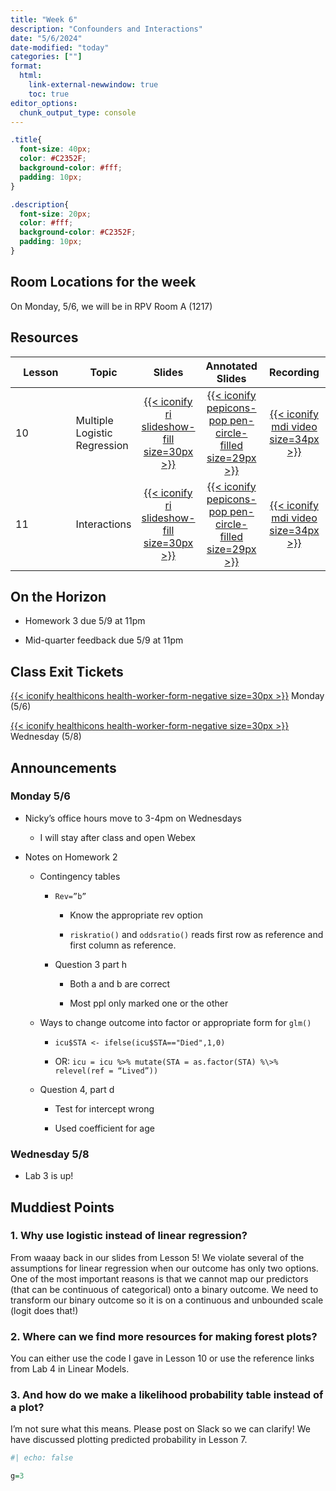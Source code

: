 ```yaml
---
title: "Week 6"
description: "Confounders and Interactions"
date: "5/6/2024"
date-modified: "today"
categories: [""]
format: 
  html:
    link-external-newwindow: true
    toc: true
editor_options: 
  chunk_output_type: console
---
```


```css
.title{
  font-size: 40px;
  color: #C2352F;
  background-color: #fff;
  padding: 10px;
}

.description{
  font-size: 20px;
  color: #fff;
  background-color: #C2352F;
  padding: 10px;
}
```

::: callout-important
## Room Locations for the week

On Monday, 5/6, we will be in RPV Room A (1217)
:::

## Resources

| Lesson | Topic                        |                                                                         Slides                                                                         |                                                                             Annotated Slides                                                                              |                                                               Recording                                                                |
|---------------|---------------|:-------------:|:-------------:|:-------------:|
| 10     | Multiple Logistic Regression | [[{{< iconify ri slideshow-fill size=30px >}}](/lectures/10_Multiple_logistic_regression/10_Multiple_logistic_regression.qmd)]{style="color:#f8f5f0;"} | [[{{< iconify pepicons-pop pen-circle-filled size=29px >}}](/lectures/10_Multiple_logistic_regression/10_Multiple_logistic_regression_notes.pdf)]{style="color:#f8f5f0;"} | [[{{< iconify mdi video size=34px >}}](https://echo360.org/media/bde13efd-786f-445e-99c8-1e78cadf5981/public)]{style="color:#f8f5f0;"} |
| 11     | Interactions                 |                 [[{{< iconify ri slideshow-fill size=30px >}}](/lectures/11_Interactions/11_Interactions.qmd)]{style="color:#f8f5f0;"}                 |                 [[{{< iconify pepicons-pop pen-circle-filled size=29px >}}](/lectures/11_Interactions/11_Interactions_notes.pdf)]{style="color:#f8f5f0;"}                 | [[{{< iconify mdi video size=34px >}}](https://echo360.org/media/262f895d-25ac-4dc2-a3b9-cb467d2750c6/public)]{style="color:#f8f5f0;"} |

## On the Horizon

-   Homework 3 due 5/9 at 11pm

-   Mid-quarter feedback due 5/9 at 11pm

## Class Exit Tickets

[[{{< iconify healthicons health-worker-form-negative size=30px >}}](https://forms.office.com/Pages/ResponsePage.aspx?id=V3lz4rj6fk2U9pvWr59xWFMopmPUjRtDiHLswhgacNhUOTFZQU00TUVQSVJZQjI4SEJRVTI2OVlXSi4u)]{style="color:#f8f5f0;"} Monday (5/6)

[[{{< iconify healthicons health-worker-form-negative size=30px >}}](https://forms.office.com/Pages/ResponsePage.aspx?id=V3lz4rj6fk2U9pvWr59xWFMopmPUjRtDiHLswhgacNhUM1AyRjhDRzBNVEQ3WDYxVjhOTFRLMDhZMi4u)]{style="color:#f8f5f0;"} Wednesday (5/8)

## Announcements

### Monday 5/6

-   Nicky's office hours move to 3-4pm on Wednesdays

    -   I will stay after class and open Webex

-   Notes on Homework 2

    -   Contingency tables

        -   `Rev=”b”`

            -   Know the appropriate rev option

            -   `riskratio()` and `oddsratio()` reads first row as reference and first column as reference.

        -   Question 3 part h

            -   Both a and b are correct

            -   Most ppl only marked one or the other

    -   Ways to change outcome into factor or appropriate form for `glm()`

        -   `icu$STA <- ifelse(icu$STA=="Died",1,0)`

        -   OR: `icu = icu %>% mutate(STA = as.factor(STA) %\>% relevel(ref = “Lived”))`

    -   Question 4, part d

        -   Test for intercept wrong

        -   Used coefficient for age

### Wednesday 5/8

-   Lab 3 is up!

## Muddiest Points

### 1. Why use logistic instead of linear regression?

From waaay back in our slides from Lesson 5! We violate several of the assumptions for linear regression when our outcome has only two options. One of the most important reasons is that we cannot map our predictors (that can be continuous of categorical) onto a binary outcome. We need to transform our binary outcome so it is on a continuous and unbounded scale (logit does that!)

### 2. Where can we find more resources for making forest plots?

You can either use the code I gave in Lesson 10 or use the reference links from Lab 4 in Linear Models.

### 3. And how do we make a likelihood probability table instead of a plot?

I'm not sure what this means. Please post on Slack so we can clarify! We have discussed plotting predicted probability in Lesson 7.

```r
#| echo: false

g=3
```
